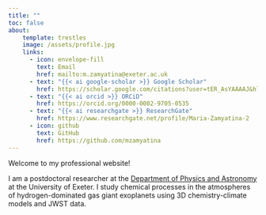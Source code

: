 ```yaml
---
title: ""
toc: false
about:
    template: trestles
    image: /assets/profile.jpg
    links:
      - icon: envelope-fill
        text: Email
        href: mailto:m.zamyatina@exeter.ac.uk
      - text: "{{< ai google-scholar >}} Google Scholar"
        href: https://scholar.google.com/citations?user=tER_AsYAAAAJ&hl=en
      - text: "{{< ai orcid >}} ORCiD"
        href: https://orcid.org/0000-0002-9705-0535
      - text: "{{< ai researchgate >}} ResearchGate"
        href: https://www.researchgate.net/profile/Maria-Zamyatina-2
      - icon: github
        text: GitHub
        href: https://github.com/mzamyatina
---
```


Welcome to my professional website!

I am a postdoctoral researcher at the [Department of Physics and Astronomy](https://physics-astronomy.exeter.ac.uk/) at the University of Exeter.
I study chemical processes in the atmospheres of hydrogen-dominated gas giant exoplanets using 3D chemistry-climate models and JWST data.
